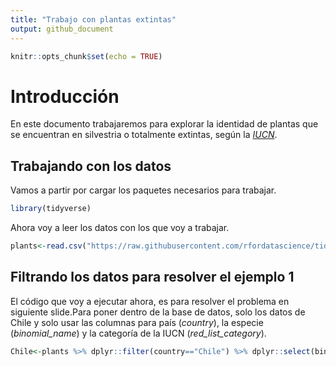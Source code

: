 ```yaml
---
title: "Trabajo con plantas extintas"
output: github_document
---
```


```r
knitr::opts_chunk$set(echo = TRUE)
```

# Introducción

En este documento trabajaremos para explorar la identidad de plantas que se encuentran en silvestria o totalmente extintas, según la [*IUCN*](https://www.iucnredlist.org/).

## Trabajando con los datos

Vamos  a partir por cargar los paquetes necesarios para trabajar.

```r
library(tidyverse)
```
Ahora voy a leer los datos con los que voy a trabajar.

```r
plants<-read.csv("https://raw.githubusercontent.com/rfordatascience/tidytuesday/master/data/2020/2020-08-18/plants.csv")
```
## Filtrando los datos para resolver el ejemplo 1

El código que voy a ejecutar ahora, es para resolver el problema en siguiente slide.Para poner dentro de la base de datos, solo los datos de Chile y solo usar las columnas para país (*country*), la especie (*binomial_name*) y la categoría de la IUCN (*red_list_category*).

```r
Chile<-plants %>% dplyr::filter(country=="Chile") %>% dplyr::select(binomial_name,country, red_list_category)
```




